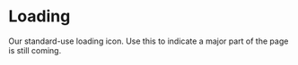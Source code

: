 
<Meta title="Labs/Brand/Atoms/Loading" component={Loading} />

# Loading

<StoryStatus status="stable" />

Our standard-use loading icon. Use this to indicate a major part of the page is
still coming.

<Canvas withSource="open">
  <Story name="Loading">
    <Loading />
  </Story>
</Canvas>

<Props story="Loading" of={Loading} />
